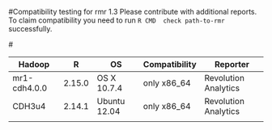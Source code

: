 #Compatibility testing for rmr 1.3
Please contribute with additional reports. To claim compatibility you need to run `R CMD  check path-to-rmr` successfully.

<table>
<thead>
<tr><th>Hadoop</th><th>R</th><th>OS</th><th>Compatibility</th><th>Reporter</th></tr>
</thead>
<tbody>
<tr><td>mr1-cdh4.0.0</td><td>2.15.0</td><td>OS X 10.7.4</td><td>only x86_64</td><td>Revolution Analytics</td></tr>
<tr><td>CDH3u4</td><td>2.14.1</td><td>Ubuntu 12.04</td><td>only x86_64</td><td>Revolution Analytics</td></tr>
#<tr><td></td><td></td><td></td><td></td></tr>
</tbody>
</table>